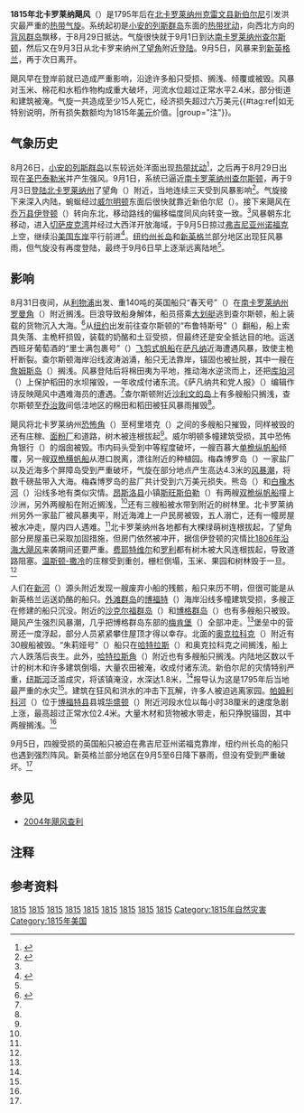 {{noteTA
|G1=USState
}}
{{Infobox hurricane
| Name=1815年北卡罗莱纳飓风<br />1815 {{lang|en|North Carolina hurricane}}
| Type=飓风
| Year=1815
| Basin=Atl
| Image location=1795 Ocracoke Inlet map Jonathon Price.png
| Image name=飓风来袭20年前奥克拉科克水湾的地图
| Formed=1815年8月26日
| Dissipated=1815年9月6日
| 1-min winds=
| Pressure=
| Damages=.060
| Inflated=0
| Fatalities=至少15人
| Areas=[[加勒比海|加勒比海]]、[[乔治亚州|乔治亚州]]、[[南卡罗莱纳州|南卡罗莱纳州]]、[[北卡罗莱纳州|北卡罗莱纳州]]、[[弗吉尼亚州|弗吉尼亚州]]、[[新英格兰|新英格兰]]
| Hurricane season=[[1810至1819年大西洋飓风季|1815年大西洋飓风季]]
}}
'''1815年北卡罗莱纳飓风'''（{{lang-en|1815 North Carolina hurricane}}）是1795年后在[[北卡罗莱纳州|北卡罗莱纳州]][[克雷文县_(北卡罗莱纳州)|克雷文县]][[新伯尔尼_(北卡罗莱纳州)|新伯尔尼]]引发洪灾最严重的[[热带气旋|热带气旋]]。系统起初是[[小安的列斯群岛|小安的列斯群岛]]东面的[[热带扰动|热带扰动]]，向西北方向的[[背风群岛_(加勒比海)|背风群岛]]飘移，于8月29日抵达。气旋很快就于9月1日到达[[南卡罗莱纳州|南卡罗莱纳州]][[查尔斯顿_(南卡罗来纳州)|查尔斯顿]]，然后又在9月3日从北卡罗来纳州[[了望角|了望角]]附近[[登陆_(气象学)|登陆]]。9月5日，风暴来到[[新英格兰|新英格兰]]，再于次日离开。

飓风早在登岸前就已造成严重影响，沿途许多船只受损、搁浅、倾覆或被毁。风暴对玉米、棉花和水稻作物构成重大破坏，河流水位超过正常水平2.4米，部分街道和建筑被淹。气旋一共造成至少15人死亡，经济损失超过六万美元{{#tag:ref|如无特别说明，所有损失数额均为1815年[[美元|美元]]价值。|group="注"}}。

== 气象历史 ==
8月26日，[[小安的列斯群岛|小安的列斯群岛]]以东较远处洋面出现[[热带扰动|热带扰动]]<ref name="Chenoweth2006-224">{{cite journal | last1 = Chenoweth | first1 = Michael | title = A Reassessment of Historical Atlantic Basin Tropical Cyclone Activity, 1700–1855 | journal = Climatic Change | year = 2006 | volume = 76 | issue = 1–2 | page = 224 | doi = 10.1007/s10584-005-9005-2 | url = http://www.aoml.noaa.gov/hrd/hurdat/Chenoweth/chenoweth06.pdf | location = Elkridge, Maryland | deadurl = no | archiveurl = https://web.archive.org/web/20151105080711/http://www.aoml.noaa.gov/hrd/hurdat/Chenoweth/chenoweth06.pdf | archivedate = 2015-11-05 | format = [[便携式文档格式|PDF]] | access-date = 2017-01-13 }}</ref>，之后再于8月29日出现在[[圣巴泰勒米|圣巴泰勒米]]并产生强风。9月1日，系统已逼近[[南卡罗莱纳州|南卡罗莱纳州]][[查尔斯顿_(南卡罗来纳州)|查尔斯顿]]，再于9月3日[[登陆_(气象学)|登陆]][[北卡罗莱纳州|北卡罗莱纳州]]了望角（{{lang|en|Cape Lookout}}）附近，当地连续三天受到风暴影响<ref name="Ludlum1963">{{cite book | last = Ludlum | first = David McWilliams | title = Early American hurricanes, 1492–1870 | year = 1963 | publisher = American Meteorological Society | location = Boston, Massachusetts | isbn = 0-933876-16-5}}</ref>{{rp|112}}。气旋接下来深入内陆，蜿蜒经过[[威尔明顿_(北卡罗莱纳州)|威尔明顿]]东面后很快就靠近新伯尔尼（{{lang|en|New Bern}}）。接下来飓风在[[乔万县_(北卡罗莱纳州)|乔万县]][[伊登顿_(北卡罗莱纳州)|伊登顿]]（{{lang|en|Edenton}}）转向东北，移动路线的偏移幅度同风向转变一致。<ref name="Ludlum1963" />{{rp|113}}风暴朝东北移动，进入[[切萨皮克湾|切萨皮克湾]]并经过大西洋开放海域，于9月5日掠过[[弗吉尼亚州|弗吉尼亚州]][[诺福克_(弗吉尼亚州)|诺福克]]上空，继续沿[[美国东岸|美国东岸]]平行前进<ref name="Hairr2008">{{cite book | last = Hairr | first = John | title = The Great Hurricanes of North Carolina | url = https://archive.org/details/greathurricaneso0000hair | year = 2008 | publisher = The History Press | location = Charleston, South Carolina | isbn = 1-59629-391-8}}</ref>{{rp|47}}。[[纽约州|纽约州]][[长岛_(纽约州)|长岛]]和[[新英格兰|新英格兰]]部分地区出现狂风暴雨，但气旋没有再度登陆，最终于9月6日早上逐渐远离陆地<ref name="Ludlum1963" />{{rp|113}}。

== 影响 ==
8月31日夜间，从[[利物浦|利物浦]]出发、重140吨的英国船只“春天号”（{{lang|en|Spring}}）在[[南卡罗莱纳州|南卡罗莱纳州]][[罗曼角国家野生动物保护区|罗曼角]]（{{lang|en|Cape Romain}}）附近搁浅。巨浪导致船身解体，船员搭乘[[大划艇|大划艇]]逃到查尔斯顿，船上装载的货物沉入大海。<ref name="Fraser2009">{{cite book | last = Fraser | first = Walter J., Jr. | title = Lowcountry Hurricanes | year = 2009 | publisher = University of Georgia Press | location = Athens, Georgia | isbn = 0-8203-2866-9}}</ref>{{rp|71}}从[[纽约|纽约]]出发前往查尔斯顿的“布鲁特斯号”（{{lang|en|Brutus}}）翻船，船上索具失落、主桅杆损毁，装载的奶酪和土豆受损，但最终还是安全抵达目的地。运送西班牙葡萄酒的“里士满包裹号”（{{lang|en|Richmond Packet}}）[[飞剪式帆船|飞剪式帆船]]在[[萨凡纳|萨凡纳]]近海遭遇风暴，致使主桅杆断裂。查尔斯顿海岸沿线波涛汹涌，船只无法靠岸，锚固也被扯脱，其中一艘在[[詹姆斯岛_(南卡罗莱纳州)|詹姆斯岛]]（{{lang|en|James Island}}）搁浅。风暴登陆后将棉田夷为平地，推动海水逆流而上，还把[[库珀河_(南卡罗来纳州)|库珀河]]（{{lang|en|Cooper River}}）上保护稻田的水坝摧毁，一年收成付诸东流。《萨凡纳共和党人报》（{{lang|en|''Savannah Republican''}}）编辑作诗反映飓风中遇难海员的遭遇。<ref name="Fraser2009" />{{rp|72}}查尔斯顿附近[[沙利文的岛_(南卡罗莱纳州)|沙利文的岛]]上有多艘船只搁浅，查尔斯顿至[[乔治敦_(南卡罗莱纳州)|乔治敦]]间低洼地区的棉田和稻田被狂风暴雨摧毁<ref name="Hairr2008" />{{rp|43}}。

飓风将北卡罗莱纳州[[恐怖角_(北卡罗莱纳州)|恐怖角]]（{{lang|en|Cape Fear}}）至柯里塔克（{{lang|en|Currituck}}）之间的多艘船只摧毁，同样被毁的还有庄稼、[[面粉厂|面粉厂]]和道路，树木被连根拔起<ref name="Hairr2008" />{{rp|41}}。威尔明顿多幢建筑受损，其中恐怖角银行（{{lang|en|Cape Fear Bank}}）的烟囱被毁。市内码头受到中等程度破坏，一艘百慕大[[单桅纵帆船|单桅纵帆船]]倾覆，另一艘[[双桅横帆船|双桅横帆船]]从港口脱离，漂往附近的种植园。梅森博罗岛（{{lang|en|Masonboro Island}}）一家盐厂以及近海多个屏障岛受到严重破坏，气旋在部分地点产生高达4.3米的[[风暴潮|风暴潮]]，将数千磅盐带入大海。梅森博罗岛的盐厂共计受到六万美元损失。熊岛（{{lang|en|Bear Island}}）和[[白橡木河|白橡木河]]（{{lang|en|White Oak River}}）沿线多地有类似灾情。[[昂斯洛县_(北卡罗莱纳州)|昂斯洛县]]小镇[[斯旺斯伯勒_(北卡罗莱纳州)|斯旺斯伯勒]]（{{lang|en|Swansboro}}）有两艘[[双桅纵帆船|双桅纵帆船]]撞上沙洲，另外两艘船在附近搁浅，<ref name="Hairr2008" />{{rp|44}}还有三艘船被水带到附近的树林里。北卡罗莱纳州另外一家盐厂被风暴夷平，附近海滩上一户民房被毁，五人溺亡，还有一幢房屋被水冲走，屋内四人遇难。<ref name="Hairr2008" />{{rp|45}}北卡罗莱纳州各地都有大棵绿萌树连根拔起，了望角部分房屋虽已采取加固措施，但房门依然被冲开，据信伊登顿的灾情比[[1806年沿海大飓风|1806年沿海大飓风]]来袭期间还要严重。[[费耶特维尔_(北卡罗莱纳州)|费耶特维尔]]和[[罗利_(北卡罗莱纳州)|罗利]]都有树木被大风连根拔起，导致道路阻塞。[[温斯顿-撒冷|温斯顿-撒冷]]的庄稼受到重创，栅栏倒塌，玉米、果园和树林毁于一旦。<ref name="Ludlum1963" />{{rp|113}}

人们在[[新河_(北卡罗莱纳州)|新河]]（{{lang|en|New River}}）源头附近发现一艘废弃小船的残骸，船只来历不明，但很可能是从新英格兰运送奶酪的船只。[[外滩群岛|外滩群岛]]的[[博福特_(北卡罗莱纳州)|博福特]]（{{lang|en|Beaufort}}）海岸沿线多幢建筑受损，多艘正在修建的船只沉没。附近的[[沙克尔福群岛|沙克尔福群岛]]（{{lang|en|Shackleford Banks}}）和[[博格群岛|博格群岛]]（{{lang|en|Bogue Banks}}）也有多艘船只被毁。飓风产生强烈风暴潮，几乎把博格群岛东部的[[梅肯堡国家公园|梅肯堡]]（{{lang|en|Fort Hampton}}）全部冲走。<ref name="Hairr2008" />{{rp|45}}堡垒中的营房还一度浮起，部分人员紧紧攀住屋顶才得以幸存。北面的[[奥克拉科克_(北卡罗莱纳州)|奥克拉科克]]（{{lang|en|Ocracoke}}）附近有30艘船被毁。“朱莉娅号”（{{lang|en|Julia}}）船只在[[哈特拉斯_(北卡罗莱纳州)|哈特拉斯]]（{{lang|en|Hatteras}}）和奥克拉科克之间搁浅，船上六人跌落后丧生。此外，[[哈特拉斯角|哈特拉斯角]]（{{lang|en|Cape Hatteras}}）附近也有多艘船只搁浅。内陆地区数以千计的树木和许多建筑倒塌，大量农田被淹，收成付诸东流。新伯尔尼的灾情特别严重，[[纽斯河|纽斯河]]泛滥成灾，将该镇淹没，水深达1.8米，<ref name="Hairr2008" />{{rp|46}}报导认为这是1795年后当地最严重的水灾<ref name="Ludlum1963" />{{rp|113}}。建筑在狂风和洪水的冲击下瓦解，许多人被迫逃离家园。[[帕姆利科河|帕姆利科河]]（{{lang|en|Pamlico River}}）位于[[博福特县_(北卡罗莱纳州)|博福特县]]县城[[华盛顿_(北卡罗莱纳州)|华盛顿]]（{{lang|en|Washington}}）附近河段水位以每小时38厘米的速度急剧上涨，最高超过正常水位2.4米。大量木材和货物被水带走，船只挣脱锚固，其中两艘搁浅。<ref name="Hairr2008" />{{rp|47}}

9月5日，四艘受损的英国船只被迫在弗吉尼亚州诺福克靠岸，纽约州长岛的船只也遇到强烈阵风。新英格兰部分地区在9月5至6日降下暴雨，但没有受到严重破坏。<ref name="Ludlum1963" />{{rp|113}}

== 参见 ==
{{Portal|热带气旋}}
* [[飓风查利|2004年飓风查利]]

== 注释 ==
{{Reflist|group="注"}}

== 参考资料 ==
{{Reflist|35em}}

{{DEFAULTSORT:North Carolina 1815}}
[[Category:1810至1819年大西洋飓风季|1815]]
[[Category:影响康涅狄格州的热带气旋|1815]]
[[Category:影响乔治亚州的热带气旋|1815]]
[[Category:影响马萨诸塞州的热带气旋|1815]]
[[Category:影响纽约州的热带气旋|1815]]
[[Category:影响北卡罗莱纳州的热带气旋|1815]]
[[Category:影响圣巴泰勒米的热带气旋|1815]]
[[Category:影响南卡罗莱纳州的热带气旋|1815]]
[[Category:影响弗吉尼亚州的热带气旋|1815]]
[[Category:1815年自然灾害|Category:1815年自然灾害]]
[[Category:1815年美国|Category:1815年美国]]
{{Good article}}